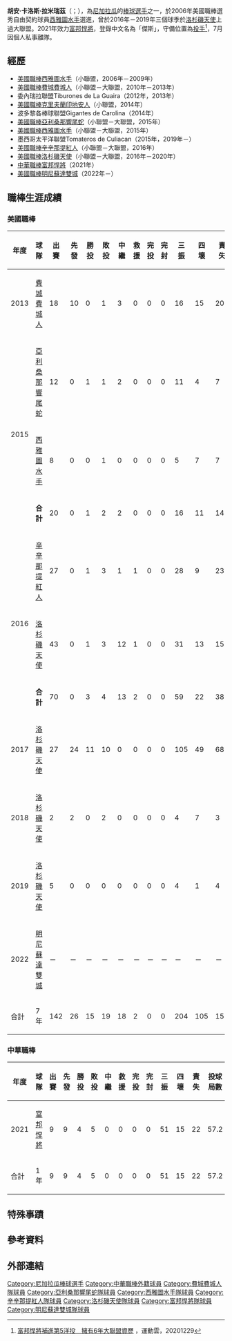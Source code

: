 {{Infobox CPBL player|
|name=J.C.拉米瑞茲<br/>J. C. Ramirez|
|image=JCRamirez (cropped).jpg|
|width=300|
|position=投手|
|team=明尼蘇達雙城|
|number=| 
|bats=右|
|throws=右|
|birthdate={{birth_date_and_age|1988|8|16|mf=y}}|
|birthplace={{NIC}}[[馬那瓜省|馬那瓜省]][[馬拿瓜|馬拿瓜]]|
|debutleague=美國職棒
|debutdate=6月23日
|debutyear=2013年
|debutteam=費城費城人
|statyear=2019年球季
|stat1label=勝投－敗投
|stat1value=15－19
|stat2label=中繼－救援
|stat2value=18－2
|stat3label=三振－四死
|stat3value=204－105
|stat4label=防禦率
|stat4value=4.71
|debut2league=中華職棒
|debut2date=3月21日
|debut2year=2021年
|debut2team=富邦悍將
|stat2year=2021年球季
|stat21label=勝投—敗投
|stat21value=4－5
|stat22label=中繼—救援
|stat22value=0—0
|stat23label=三振—四壞
|stat23value=51—15
|stat24label=防禦率
|stat24value=3.43
|teams=<nowiki></nowiki> 
'''MLB'''
*[[費城費城人|費城費城人]]（小聯盟－大聯盟，2010年－2013年）
*[[亞利桑那響尾蛇|亞利桑那響尾蛇]]（小聯盟－大聯盟，2015年）
*[[西雅圖水手|西雅圖水手]]（小聯盟－大聯盟，2015年）
*[[辛辛那提紅人|辛辛那提紅人]]（小聯盟－大聯盟，2016年）
*[[洛杉磯天使|洛杉磯天使]]（小聯盟－大聯盟，2016年－2020年）
*[[明尼蘇達雙城|明尼蘇達雙城]]（2022年－）
'''CPBL'''
*[[富邦悍將|富邦悍將]]（2021年－2021年7月9日）
}}

'''胡安·卡洛斯·拉米瑞茲'''（{{lang|en|J. C. Ramirez}}；{{bd|1988年|8月16日}}），為[[尼加拉瓜|尼加拉瓜]]的[[棒球|棒球]][[選手|選手]]之一，於2006年美國職棒選秀自由契約球員[[西雅圖水手|西雅圖水手]]選進，曾於2016年－2019年三個球季於[[洛杉磯天使|洛杉磯天使]]上過大聯盟。2021年效力[[富邦悍將|富邦悍將]]，登錄中文名為「傑斯」，守備位置為[[投手|投手]]<ref>[https://sports.ettoday.net/news/1885683 富邦悍將補進第5洋投　擁有6年大聯盟資歷] {{Wayback|url=https://sports.ettoday.net/news/1885683 |date=20201227224020 }}，運動雲，20201229</ref>，7月因個人私事離隊。

==經歷==
*[[美國職棒|美國職棒]][[西雅圖水手|西雅圖水手]]（小聯盟，2006年－2009年）
*[[美國職棒|美國職棒]][[費城費城人|費城費城人]]（小聯盟－大聯盟，2010年－2013年）
*委內瑞拉聯盟Tiburones de La Guaira（2012年，2013年）
*[[美國職棒|美國職棒]][[克里夫蘭印地安人|克里夫蘭印地安人]]（小聯盟，2014年）
*波多黎各棒球聯盟Gigantes de Carolina（2014年）
*[[美國職棒|美國職棒]][[亞利桑那響尾蛇|亞利桑那響尾蛇]]（小聯盟－大聯盟，2015年）
*[[美國職棒|美國職棒]][[西雅圖水手|西雅圖水手]]（小聯盟－大聯盟，2015年）
*墨西哥太平洋聯盟Tomateros de Culiacan（2015年，2019年－）
*[[美國職棒|美國職棒]][[辛辛那提紅人|辛辛那提紅人]]（小聯盟－大聯盟，2016年）
*[[美國職棒|美國職棒]][[洛杉磯天使|洛杉磯天使]]（小聯盟－大聯盟，2016年－2020年）
*[[中華職棒|中華職棒]][[富邦悍將|富邦悍將]]（2021年）
*[[美國職棒|美國職棒]][[明尼蘇達雙城|明尼蘇達雙城]]（2022年－）

==職棒生涯成績==
===美國職棒===
{|border=1 width="1000px"
|- align="center"
!年度!!球隊!!出賽!!先發!!勝投!!敗投!!中繼!!救援!!完投!!完封!!三振!!四壞!!責失!!投球局數!!自責分率!!被上壘率
|- align="center"
|2013||[[費城費城人|費城費城人]]||18||10||0||1||3||0||0||0||16||15||20||24.0||7.50||1.88
|- align="center"
|rowspan=3|2015||[[亞利桑那響尾蛇|亞利桑那響尾蛇]]||12||0||1||1||2||0||0||0||11||4||7||15.1||4.11||1.24
|- align="center"
|[[西雅圖水手|西雅圖水手]]||8||0||0||1||0||0||0||0||5||7||7||8.1||7.56||2.04
|- align="center"
|'''合計'''||20||0||1||2||2||0||0||0||16||11||14||23.2||5.32||1.52
|- align="center"
|rowspan=3|2016||[[辛辛那提紅人|辛辛那提紅人]]||27||0||1||3||1||1||0||0||28||9||23||32.1||6.40||1.36
|- align="center"
|[[洛杉磯天使|洛杉磯天使]]||43||0||1||3||12||1||0||0||31||13||15||46.1||2.91||1.19
|- align="center"
|'''合計'''||70||0||3||4||13||2||0||0||59||22||38||78.2||4.35||1.26
|- align="center"
|2017||[[洛杉磯天使|洛杉磯天使]]||27||24||11||10||0||0||0||0||105||49||68||147.1||4.15||1.34
|- align="center"
|2018||[[洛杉磯天使|洛杉磯天使]]||2||2||0||2||0||0||0||0||4||7||3||6.2||9.45||2.10
|- align="center"
|2019||[[洛杉磯天使|洛杉磯天使]]||5||0||0||0||0||0||0||0||4||1||4||8.0||4.50||1.13
|- align="center"
|2022||[[明尼蘇達雙城|明尼蘇達雙城]]||－||－||－||－||－||－||－||－||－||－||－||－||－||－
|- style="background:#072754;color:#FFFFFF" align="center"
|合計||7年||142||26||15||19||18||2||0||0||204||105||151||288.1||4.71||1.39
|}

===中華職棒===
{|border=1 width="1000px"
|- align="center"
!年度!!球隊!!出賽!!先發!!勝投!!敗投!!中繼!!救援!!完投!!完封!!三振!!四壞!!責失!!投球局數!!自責分率!!被上壘率
|- align="center"
|2021||[[富邦悍將|富邦悍將]]||9||9||4||5||0||0||0||0||51||15||22||57.2||3.43||1.20
|- align=center style="background:#00AEAE;color:#FFFFFF" align=middle 
!合計!!1年!!9||9||4||5||0||0||0||0||51||15||22||57.2||3.43||1.20
|}

==特殊事蹟==
{{Expand section|time=2021-01-02T08:05:45+00:00}}

== 參考資料 ==
{{reflist}}

==外部連結==

{{明尼蘇達雙城隊當前登錄名單}}
{{DEFAULTSORT:J. C. Ramirez}}
[[Category:尼加拉瓜棒球選手|Category:尼加拉瓜棒球選手]]
[[Category:中華職棒外籍球員|Category:中華職棒外籍球員]]
[[Category:費城費城人隊球員|Category:費城費城人隊球員]]
[[Category:亞利桑那響尾蛇隊球員|Category:亞利桑那響尾蛇隊球員]]
[[Category:西雅圖水手隊球員|Category:西雅圖水手隊球員]]
[[Category:辛辛那提紅人隊球員|Category:辛辛那提紅人隊球員]]
[[Category:洛杉磯天使隊球員|Category:洛杉磯天使隊球員]]
[[Category:富邦悍將隊球員|Category:富邦悍將隊球員]]
[[Category:明尼蘇達雙城隊球員|Category:明尼蘇達雙城隊球員]]
